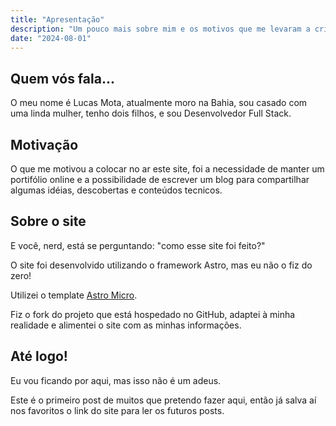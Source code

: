 ```yaml
---
title: "Apresentação"
description: "Um pouco mais sobre mim e os motivos que me levaram a criar este site."
date: "2024-08-01"
---
```


## Quem vós fala...

<div class="text-justify">
  O meu nome é Lucas Mota, atualmente moro na Bahia, sou casado com uma linda
  mulher, tenho dois filhos, e sou Desenvolvedor Full Stack.
</div>

## Motivação

<div class="text-justify">
  O que me motivou a colocar no ar este site, foi a necessidade de manter um
  portifólio online e a possibilidade de escrever um blog para compartilhar
  algumas idéias, descobertas e conteúdos tecnicos.
</div>

## Sobre o site

E você, nerd, está se perguntando: "como esse site foi feito?"

O site foi desenvolvido utilizando o framework Astro, mas eu não o fiz do zero!

Utilizei o template <a href="https://astro-micro.vercel.app/" target="_blank">Astro Micro</a>.

<div class="text-justify">
  Fiz o fork do projeto que está hospedado no GitHub, adaptei à minha realidade
  e alimentei o site com as minhas informações.
</div>

## Até logo!

Eu vou ficando por aqui, mas isso não é um adeus.

<div class="text-justify">
  Este é o primeiro post de muitos que pretendo fazer aqui, então já salva aí
  nos favoritos o link do site para ler os futuros posts.
</div>

